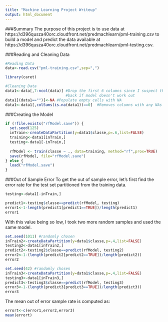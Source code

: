 ```yaml
---
title: "Machine Learning Project Writeup"
output: html_document
---
```


###Summary
The purpose of this project is to use data at https://d396qusza40orc.cloudfront.net/predmachlearn/pml-training.csv to build a model and predict the data available at https://d396qusza40orc.cloudfront.net/predmachlearn/pml-testing.csv.

###Reading and Cleaning Data
```r
#Reading Data
data<-read.csv("pml-training.csv",sep=",")

library(caret)

#Cleaning Data
data1<-data[,7:ncol(data)] #Drop the first 6 columns since I suspect they don't help. Will add them
                           #back if model doesn't work out
data1[(data1=="")]<-NA #Populate empty cells with NA
data1<-data1[,colSums(is.na(data1))==0]  #Removes columns with any NAs
```

###Creating the Model
```r
if (!file.exists("rfModel.save")) {
  set.seed(125)
  inTrain<-createDataPartition(y=data1$classe,p=.6,list=FALSE)
  training<-data1[inTrain,]
  testing<-data1[-inTrain,]
  
  rfModel <- train(classe ~ ., data=training, method="rf",prox=TRUE)
  save(rfModel, file="rfModel.save")
} else {
  load("rfModel.save")
}
```
###Out of Sample Error
To get the out of sample error, let's first find the error rate for the test set partitioned from the training data.
```r
testing<-data1[-inTrain,]

predict1<-testing$classe==predict(rfModel, testing)
error1<-1-length(predict1[predict1==TRUE])/length(predict1)
error1
```
With this value being so low, I took two more random samples and used the same model.
```r
set.seed(1011) #randomly chosen
inTrain2<-createDataPartition(y=data1$classe,p=.4,list=FALSE)
testing2<-data1[inTrain2,]
predict2<-testing2$classe==predict(rfModel, testing2)
error2<-1-(length(predict2[predict2==TRUE])/length(predict2))
error2

set.seed(42) #randomly chosen
inTrain3<-createDataPartition(y=data1$classe,p=.4,list=FALSE)
testing3<-data1[inTrain3,]
predict3<-testing3$classe==predict(rfModel, testing3)
error3<-1-(length(predict3[predict3==TRUE])/length(predict3))
error3
```
The mean out of error sample rate is computed as:
```r
errort<-c(error1,error2,error3)
mean(errort)
```